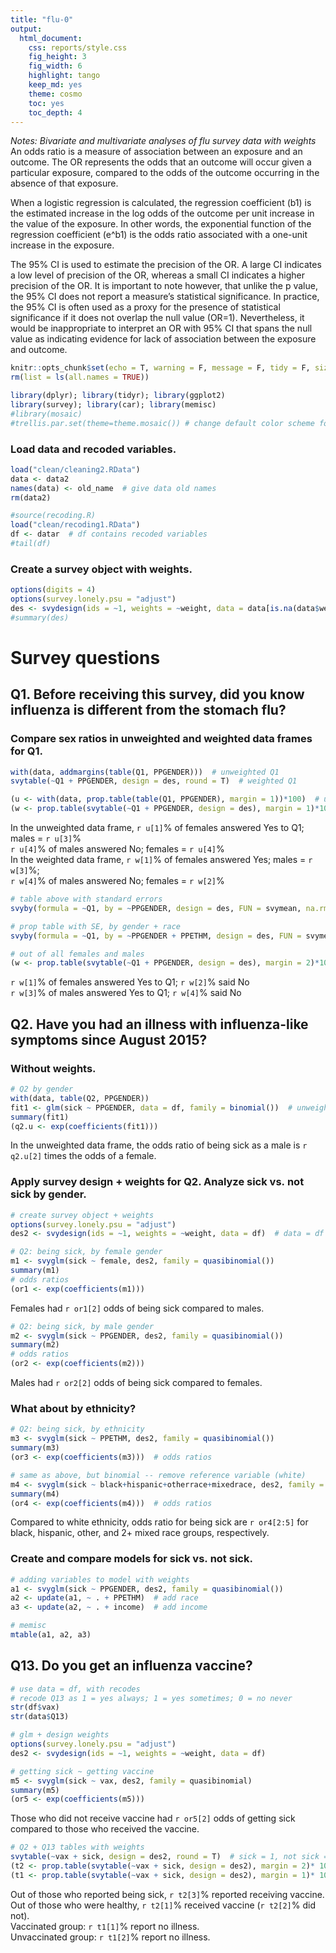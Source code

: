 ```yaml
---
title: "flu-0"
output: 
  html_document:
    css: reports/style.css
    fig_height: 3
    fig_width: 6
    highlight: tango
    keep_md: yes
    theme: cosmo
    toc: yes
    toc_depth: 4
---
```


*Notes: Bivariate and multivariate analyses of flu survey data with weights*  
An odds ratio is a measure of association between an exposure and an outcome. The OR represents the odds that an outcome will occur given a particular exposure, compared to the odds of the outcome occurring in the absence of that exposure.  
  
When a logistic regression is calculated, the regression coefficient (b1) is the estimated increase in the log odds of the outcome per unit increase in the value of the exposure. In other words, the exponential function of the regression coefficient (e^b1) is the odds ratio associated with a one-unit increase in the exposure.  
  
The 95% CI is used to estimate the precision of the OR. A large CI indicates a low level of precision of the OR, whereas a small CI indicates a higher precision of the OR. It is important to note however, that unlike the p value, the 95% CI does not report a measure’s statistical significance. In practice, the 95% CI is often used as a proxy for the presence of statistical significance if it does not overlap the null value (OR=1). Nevertheless, it would be inappropriate to interpret an OR with 95% CI that spans the null value as indicating evidence for lack of association between the exposure and outcome.  
  
```r
knitr::opts_chunk$set(echo = T, warning = F, message = F, tidy = F, size = "small")
rm(list = ls(all.names = TRUE))

library(dplyr); library(tidyr); library(ggplot2)
library(survey); library(car); library(memisc)
#library(mosaic)
#trellis.par.set(theme=theme.mosaic()) # change default color scheme for lattice
```

### Load data and recoded variables.

```r
load("clean/cleaning2.RData")
data <- data2
names(data) <- old_name  # give data old names
rm(data2)

#source(recoding.R)
load("clean/recoding1.RData")
df <- datar  # df contains recoded variables
#tail(df)
```

### Create a survey object with weights.

```r
options(digits = 4)
options(survey.lonely.psu = "adjust")
des <- svydesign(ids = ~1, weights = ~weight, data = data[is.na(data$weight) == F, ])
#summary(des)
```

# Survey questions
## Q1. Before receiving this survey, did you know influenza is different from the stomach flu?
  
### Compare sex ratios in unweighted and weighted data frames for Q1.
  
```r
with(data, addmargins(table(Q1, PPGENDER)))  # unweighted Q1
svytable(~Q1 + PPGENDER, design = des, round = T)  # weighted Q1

(u <- with(data, prop.table(table(Q1, PPGENDER), margin = 1))*100)  # unweighted prop
(w <- prop.table(svytable(~Q1 + PPGENDER, design = des), margin = 1)*100)  # weighted prop
```

In the unweighted data frame, `r u[1]`% of females answered Yes to Q1; males = `r u[3]`%  
`r u[4]`% of males answered No; females = `r u[4]`%  
In the weighted data frame, `r w[1]`% of females answered Yes; males = `r w[3]`%;  
`r w[4]`% of males answered No; females = `r w[2]`%  
  

```r
# table above with standard errors
svyby(formula = ~Q1, by = ~PPGENDER, design = des, FUN = svymean, na.rm = T)

# prop table with SE, by gender + race
svyby(formula = ~Q1, by = ~PPGENDER + PPETHM, design = des, FUN = svymean, na.rm = T)

# out of all females and males
(w <- prop.table(svytable(~Q1 + PPGENDER, design = des), margin = 2)*100)
```

`r w[1]`% of females answered Yes to Q1; `r w[2]`% said No  
`r w[3]`% of males answered Yes to Q1; `r w[4]`% said No  
  
  
## Q2. Have you had an illness with influenza-like symptoms since August 2015?

### Without weights.

```r
# Q2 by gender
with(data, table(Q2, PPGENDER))
fit1 <- glm(sick ~ PPGENDER, data = df, family = binomial())  # unweighted
summary(fit1)
(q2.u <- exp(coefficients(fit1)))
```

In the unweighted data frame, the odds ratio of being sick as a male is `r q2.u[2]` times the odds of a female.

### Apply survey design + weights for Q2. Analyze sick vs. not sick by gender.

```r
# create survey object + weights
options(survey.lonely.psu = "adjust")
des2 <- svydesign(ids = ~1, weights = ~weight, data = df)  # data = df

# Q2: being sick, by female gender
m1 <- svyglm(sick ~ female, des2, family = quasibinomial())
summary(m1)
# odds ratios
(or1 <- exp(coefficients(m1)))
```

Females had `r or1[2]` odds of being sick compared to males.

```r
# Q2: being sick, by male gender
m2 <- svyglm(sick ~ PPGENDER, des2, family = quasibinomial())
summary(m2)
# odds ratios
(or2 <- exp(coefficients(m2)))
```

Males had `r or2[2]` odds of being sick compared to females.  

### What about by ethnicity?

```r
# Q2: being sick, by ethnicity
m3 <- svyglm(sick ~ PPETHM, des2, family = quasibinomial())
summary(m3)
(or3 <- exp(coefficients(m3)))  # odds ratios

# same as above, but binomial -- remove reference variable (white)
m4 <- svyglm(sick ~ black+hispanic+otherrace+mixedrace, des2, family = quasibinomial())
summary(m4)
(or4 <- exp(coefficients(m4)))  # odds ratios
```

Compared to white ethnicity, odds ratio for being sick are `r or4[2:5]` for black, hispanic, other, and 2+ mixed race groups, respectively.  
  
  
### Create and compare models for sick vs. not sick.

```r
# adding variables to model with weights
a1 <- svyglm(sick ~ PPGENDER, des2, family = quasibinomial())
a2 <- update(a1, ~ . + PPETHM)  # add race
a3 <- update(a2, ~ . + income)  # add income

# memisc
mtable(a1, a2, a3)
```

## Q13. Do you get an influenza vaccine?

```r
# use data = df, with recodes
# recode Q13 as 1 = yes always; 1 = yes sometimes; 0 = no never
str(df$vax)
str(data$Q13)

# glm + design weights
options(survey.lonely.psu = "adjust")
des2 <- svydesign(ids = ~1, weights = ~weight, data = df)

# getting sick ~ getting vaccine
m5 <- svyglm(sick ~ vax, des2, family = quasibinomial)
summary(m5)
(or5 <- exp(coefficients(m5)))
```

Those who did not receive vaccine had `r or5[2]` odds of getting sick compared to those who received the vaccine.

```r
# Q2 + Q13 tables with weights
svytable(~vax + sick, design = des2, round = T)  # sick = 1, not sick = 0
(t2 <- prop.table(svytable(~vax + sick, design = des2), margin = 2)* 100)
(t1 <- prop.table(svytable(~vax + sick, design = des2), margin = 1)* 100)
```

Out of those who reported being sick, `r t2[3]`% reported receiving vaccine.  
Out of those who were healthy, `r t2[1]`% received vaccine (`r t2[2]`% did not).  
Vaccinated group: `r t1[1]`% report no illness.  
Unvaccinated group: `r t1[2]`% report no illness.  
  


```r

```

